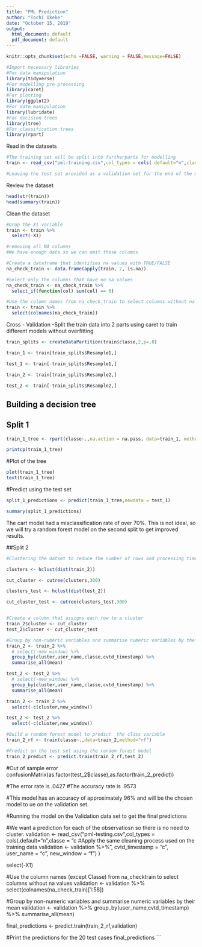 ```yaml
---
title: "PML Prediction"
author: "Tochi Okeke"
date: "October 15, 2019"
output:
  html_document: default
  pdf_document: default
---
```


```r
knitr::opts_chunk$set(echo =FALSE, warning = FALSE,message=FALSE)
```



```r
#Import necessary libraries
#For data manipulation
library(tidyverse) 
#For modelling pre-processing
library(caret)
#For plotting
library(ggplot2)
#For date manipulation
library(lubridate)
#For decision trees
library(tree)
#For classification trees
library(rpart)
```


Read in the datasets
```r
#The training set will be split into furtherparts for modelling
train <- read_csv("pml-training.csv",col_types = cols(.default="n",classe = "c", cvtd_timestamp = "c", user_name = "c", new_window = "f"))

#Leaving the test set provided as a validation set for the end of the modelling

```

Review the dataset
```r
head(str(train))
head(summary(train))
```

Clean the dataset
```r
#Drop the X1 variable
train <- train %>% 
  select(-X1)

#removing all NA columns
#We have enough data so we can omit these columns

#Create a dataframe that identifies na values with TRUE/FALSE
na_check_train <- data.frame(apply(train, 2, is.na))

#Select only the columns that have no na values
na_check_train <- na_check_train %>% 
  select_if(function(col) sum(col) == 0)

#Use the column names from na_check_train to select columns without na values
train <- train %>%
  select(colnames(na_check_train))


```

Cross - Validation
-Split the train data into 2 parts using caret to train different models without overfitting

```r
train_splits <- createDataPartition(train$classe,2,p=.8)

train_1 <- train[train_splits$Resample1,]

test_1 <- train[-train_splits$Resample1,]

train_2 <- train[train_splits$Resample2,]

test_2 <- train[-train_splits$Resample2,]

```

## Building a decision tree

## Split 1
```r
train_1_tree <- rpart(classe~.,na.action = na.pass, data=train_1, method="class")

printcp(train_1_tree)

```

#Plot of the tree
```r

plot(train_1_tree)
text(train_1_tree)


```
#Predict using the test set
```r
split_1_predictions <- predict(train_1_tree,newdata = test_1)

summary(split_1_predictions)
```


The cart model had a misclassification rate of over 70%. This is not ideal, so we will try a random forest model on the second split to get improved results.

##Split 2

```r

#Clustering the datset to reduce the number of rows and processing time

clusters <- hclust(dist(train_2))

cut_cluster <- cutree(clusters,300)

clusters_test <- hclust(dist(test_2))

cut_cluster_test <- cutree(clusters_test,300)


#Create a column that assigns each row to a cluster
train_2$cluster <- cut_cluster
test_2$cluster <- cut_cluster_test

#Group by non-numeric variables and summarise numeric variables by their mean
train_2 <- train_2 %>%
  # select(-new_window) %>% 
  group_by(cluster,user_name,classe,cvtd_timestamp) %>% 
  summarise_all(mean) 

test_2 <- test_2 %>%
  # select(-new_window) %>% 
  group_by(cluster,user_name,classe,cvtd_timestamp) %>% 
  summarise_all(mean) 

train_2 <- train_2 %>% 
  select(-c(cluster,new_window))

test_2 <- test_2 %>% 
  select(-c(cluster,new_window))

#Build a random forest model to predict  the class variable
train_2_rf <- train(classe~.,data=train_2,method="rf")

#Predict on the test set using the random forest model
train_2_predict <- predict.train(train_2_rf,test_2)

 ```
#Out of sample error
 confusionMatrix(as.factor(test_2$classe),as.factor(train_2_predict))
 
#The error rate is .0427
#The accuracy rate is .9573


#This model has an accuracy of approximately 96% and will be the chosen model to ue on the validation set.

#Running the model on the Validation data set to get the final predictions

#We want a prediction for each of the observatiosn so there is no need to cluster.
validation <- read_csv("pml-testing.csv",col_types = cols(.default="n",classe = "c
#Apply the same cleaning process used on the training data
validation <- validation %>% ", cvtd_timestamp = "c", user_name = "c", new_window = "f") )

  select(-X1)

#Use the column names (except Classe) from na_checktrain to select columns without na values 
validation <- validation %>%
  select(colnames(na_check_train)[1:58])

#Group by non-numeric variables and summarise numeric variables by their mean
validation <- validation %>%
  group_by(user_name,cvtd_timestamp) %>% 
  summarise_all(mean) 


final_predictions <-  predict.train(train_2_rf,validation)

#Print the predictions for the 20 test cases
final_predictions
```




